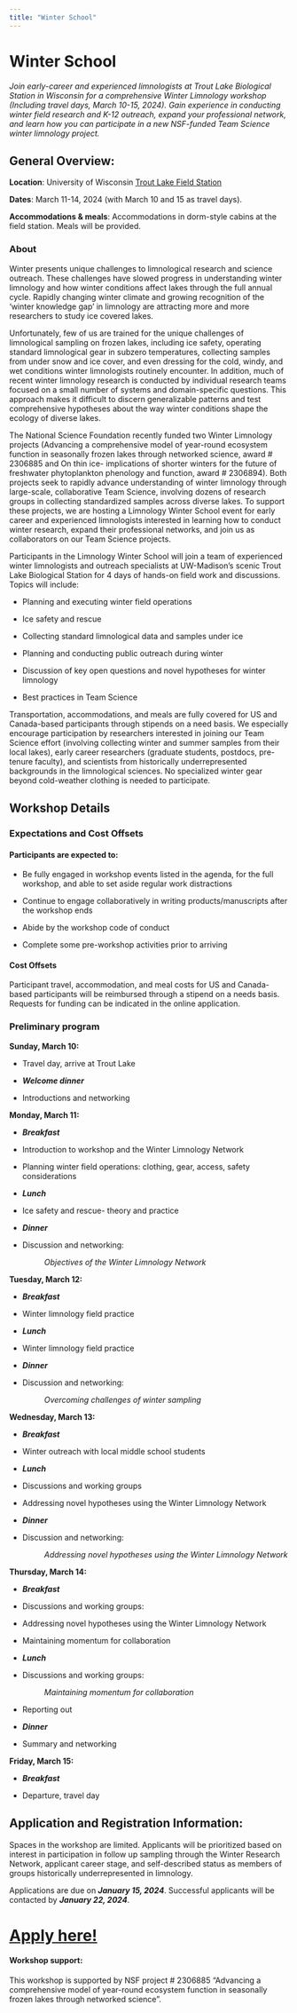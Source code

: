 ```yaml
---
title: "Winter School"
---
```

# Winter School

*Join early-career and experienced limnologists at Trout Lake Biological Station in Wisconsin for a comprehensive Winter Limnology workshop (Including travel days, March 10-15, 2024). Gain experience in conducting winter field research and K-12 outreach, expand your professional network, and learn how you can participate in a new NSF-funded Team Science winter limnology project.*

## **General Overview:**

**Location**: University of Wisconsin [Trout Lake Field Station](https://limnology.wisc.edu/trout-lake-station-welcome/)

**Dates**: March 11-14, 2024 (with March 10 and 15 as travel days).

**Accommodations & meals**: Accommodations in dorm-style cabins at the field station. Meals will be provided.

### About

Winter presents unique challenges to limnological research and science outreach. These challenges have slowed progress in understanding winter limnology and how winter conditions affect lakes through the full annual cycle. Rapidly changing winter climate and growing recognition of the 'winter knowledge gap' in limnology are attracting more and more researchers to study ice covered lakes.

Unfortunately, few of us are trained for the unique challenges of limnological sampling on frozen lakes, including ice safety, operating standard limnological gear in subzero temperatures, collecting samples from under snow and ice cover, and even dressing for the cold, windy, and wet conditions winter limnologists routinely encounter. In addition, much of recent winter limnology research is conducted by individual research teams focused on a small number of systems and domain-specific questions. This approach makes it difficult to discern generalizable patterns and test comprehensive hypotheses about the way winter conditions shape the ecology of diverse lakes.

The National Science Foundation recently funded two Winter Limnology projects (Advancing a comprehensive model of year-round ecosystem function in seasonally frozen lakes through networked science, award \# 2306885 and On thin ice- implications of shorter winters for the future of freshwater phytoplankton phenology and function, award \# 2306894). Both projects seek to rapidly advance understanding of winter limnology through large-scale, collaborative Team Science, involving dozens of research groups in collecting standardized samples across diverse lakes. To support these projects, we are hosting a Limnology Winter School event for early career and experienced limnologists interested in learning how to conduct winter research, expand their professional networks, and join us as collaborators on our Team Science projects.

Participants in the Limnology Winter School will join a team of experienced winter limnologists and outreach specialists at UW-Madison's scenic Trout Lake Biological Station for 4 days of hands-on field work and discussions. Topics will include:

-   Planning and executing winter field operations

-   Ice safety and rescue

-   Collecting standard limnological data and samples under ice

-   Planning and conducting public outreach during winter

-   Discussion of key open questions and novel hypotheses for winter limnology

-   Best practices in Team Science

Transportation, accommodations, and meals are fully covered for US and Canada-based participants through stipends on a need basis. We especially encourage participation by researchers interested in joining our Team Science effort (involving collecting winter and summer samples from their local lakes), early career researchers (graduate students, postdocs, pre-tenure faculty), and scientists from historically underrepresented backgrounds in the limnological sciences. No specialized winter gear beyond cold-weather clothing is needed to participate.

## Workshop Details

### Expectations and Cost Offsets

#### Participants are expected to:

- Be fully engaged in workshop events listed in the agenda, for the full workshop, and able to set aside regular work distractions

- Continue to engage collaboratively in writing products/manuscripts after the workshop ends

- Abide by the workshop code of conduct

- Complete some pre-workshop activities prior to arriving

#### Cost Offsets

Participant travel, accommodation, and meal costs for US and Canada-based participants will be reimbursed through a stipend on a needs basis. Requests for funding can be indicated in the online application.

### Preliminary program

**Sunday, March 10:**

- Travel day, arrive at Trout Lake

- ***Welcome dinner***

- Introductions and networking

**Monday, March 11:**

- ***Breakfast***

- Introduction to workshop and the Winter Limnology Network

- Planning winter field operations: clothing, gear, access, safety considerations

- ***Lunch***

- Ice safety and rescue- theory and practice 

- ***Dinner***

- Discussion and networking:

|                 *Objectives of the Winter Limnology Network*

**Tuesday, March 12:**

- ***Breakfast***

- Winter limnology field practice

- ***Lunch***

- Winter limnology field practice

- ***Dinner***

- Discussion and networking: 

|                 *Overcoming challenges of winter sampling*

**Wednesday, March 13:**

- ***Breakfast***

- Winter outreach with local middle school students

- ***Lunch***

- Discussions and working groups

- Addressing novel hypotheses using the Winter Limnology Network

- ***Dinner***

- Discussion and networking:

|                 *Addressing novel hypotheses using the Winter Limnology Network*

**Thursday, March 14:**

- ***Breakfast***

- Discussions and working groups:

- Addressing novel hypotheses using the Winter Limnology Network

- Maintaining momentum for collaboration

- ***Lunch***

- Discussions and working groups:

|                 *Maintaining momentum for collaboration*

- Reporting out

- ***Dinner***

- Summary and networking

**Friday, March 15:**

- ***Breakfast***

- Departure, travel day


## Application and Registration Information:

Spaces in the workshop are limited. Applicants will be prioritized based on interest in participation in follow up sampling through the Winter Research Network, applicant career stage, and self-described status as members of groups historically underrepresented in limnology.

Applications are due on ***January 15, 2024***. Successful applicants will be contacted by ***January 22, 2024***.

# [Apply here!]()

#### **Workshop support:**
This workshop is supported by NSF project # 2306885 “Advancing a comprehensive model of year-round ecosystem function in seasonally frozen lakes through networked science”.





